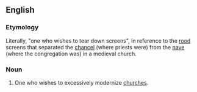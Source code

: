 ==English==
{{rfv}}
===Etymology===
Literally, "one who wishes to tear down screens", in reference to the [[rood]] screens that separated the [[chancel]] (where priests were) from the [[nave]] (where the congregation was) in a medieval church.

===Noun===
{{en-noun}}

# {{pejorative}} One who wishes to excessively modernize [[church]]es.